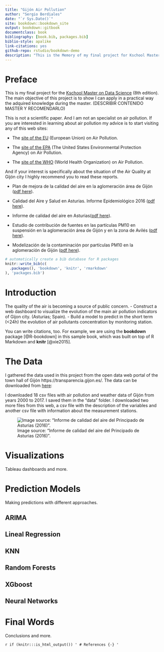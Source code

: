 ```yaml
--- 
title: "Gijón Air Pollution"
author: "Sergio Berdiales"
date: "`r Sys.Date()`"
site: bookdown::bookdown_site
output: bookdown::gitbook
documentclass: book
bibliography: [book.bib, packages.bib]
biblio-style: apalike
link-citations: yes
github-repo: rstudio/bookdown-demo
description: "This is the Memory of my final project for Kschool Master of Data Science. The output format for this example is bookdown::gitbook."
---
```


# Preface
  
  This is my final project for the [Kschool Master on Data Science](https://kschool.com/cursos/master-en-data-science-madrid/) (8th edition). The main objective of this project is to show I can apply in a practical way the adquired knowledge during the master. (DESCRIBIR CONTENIDO MASTER Y RECOMENDARLO)
  
  This is not a scientific paper. And I am not an specialist on air pollution. If you are interested in learning about air pollution my advice is to start visiting any of this web sites: 
  
  * The [site of the EU](https://www.eea.europa.eu/themes/air) (European Union) on Air Pollution.
  
  * The [site of the EPA](https://www.epa.gov/clean-air-act-overview) (The United States Environmental Protection Agency) on Air Pollution.
  
  * The [site of the WHO](https://www.who.int/airpollution/en/) (World Health Organization) on Air Pollution.
  
    
And if your interest is specifically about the situation of the Air Quality at Gijón city I highly recommend you to read these reports. 
    
  * Plan de mejora de la calidad del aire en la aglomeración área de Gijón ([pdf here](https://www.asturias.es/medioambiente/articulos/ficheros/PLAN%20GIJON%20COMPLETO.pdf)). 
  
  * Calidad del Aire y Salud en Asturias. Informe Epidemiológico 2016 ([pdf here](https://www.astursalud.es/documents/31867/36150/Calidad+del+Aire+y+Salud.pdf/c389ab51-032c-245d-8cb8-505556521cb7)). 
  
  * Informe de calidad del aire en Asturias([pdf here](http://movil.asturias.es/medioambiente/articulos/ficheros/Informe%20de%20calidad%20del%20aire%20en%20Asturias%202016.pdf)).
  
  * Estudio de contribución de fuentes en las partículas PM10  en suspensión en la aglomeración área de Gijón y en la zona de Avilés ([pdf here](ftp://ftp.asturias.es/asturias/medioambiente/Planes%20de%20mejora%20de%20la%20calidad%20del%20aire/Planes%202017-19/Estudios%20planes%202017-19/2.%20Estudio%20contribuci%F3n%20fuentes%20en%20part%EDculas%20PM10%20-%20Maqua.pdf)).

  * Modelización de la contaminación por partículas PM10 en la aglomeración de Gijón ([pdf here](ftp://ftp.asturias.es/asturias/medioambiente/Planes%20de%20mejora%20de%20la%20calidad%20del%20aire/Planes%202014-16/Estudios%20planes%202014-16/02-Modelizacion_contaminacion_PM10_Area_Gijon.pdf)).
   

```r
# automatically create a bib database for R packages
knitr::write_bib(c(
  .packages(), 'bookdown', 'knitr', 'rmarkdown'
), 'packages.bib')
```

<!--chapter:end:index.Rmd-->

# Introduction {#intro}

The quality of the air is becoming a source of public concern. 
  - Construct a web dashboard to visualize the evolution of the main air pollution indicators of Gijon city. (Asturias; Spain).
  - Build a model to predict in the short term (<24h) the evolution of air pollutants concentration by monitoring station.

You can write citations, too. For example, we are using the **bookdown** package [@R-bookdown] in this sample book, which was built on top of R Markdown and **knitr** [@xie2015].

<!--chapter:end:01-intro.Rmd-->

# The Data

I gathered the data used in this project from the open data web portal of the town hall of Gijón https://transparencia.gijon.es/. The data can be downloaded from  [here](https://transparencia.gijon.es/search/risp_dataset/page/1808-catalogo-de-datos?utf8=%E2%9C%93&search=aire+&search_sector=&search_format=&commit=Buscar&authenticity_token=j8%2F3CvCuPcDkrRe%2F1NR5RBp0t%2FOOosiA7724w3T2mB4%3D): 


I downloaded 18 csv files with air pollution and weather data of Gijón from years 2000 to 2017. I saved them in the "data" folder.
I downloaded two more files from this web, a csv file with the description of the variables and another csv file with information about the measurement stations. 

![Image source: "Informe de calidad del aire del Principado de Asturias (2016)".](imgs/gijon_stations_map.jpg)

<!--chapter:end:02-the_data.Rmd-->

# Visualizations

Tableau dashboards and more.

<!--chapter:end:03-visualizations.Rmd-->

# Prediction Models

Making predictions with different approaches.

## ARIMA

## Lineal Regression

## KNN

## Random Forests

## XGboost

## Neural Networks

<!--chapter:end:04-prediction_models.Rmd-->

# Final Words

Conclusions and more.

<!--chapter:end:05-summary.Rmd-->

`r if (knitr:::is_html_output()) '
# References {-}
'`

<!--chapter:end:06-references.Rmd-->

